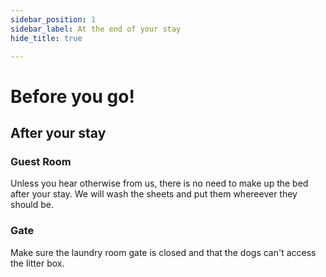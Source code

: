 ```yaml
---
sidebar_position: 1
sidebar_label: At the end of your stay
hide_title: true

---
```


# Before you go!

## After your stay

### Guest Room

Unless you hear otherwise from us, there is no need to make up the bed after your stay. We will wash the sheets and put them whereever they should be.

### Gate

Make sure the laundry room gate is closed and that the dogs can't access the litter box.